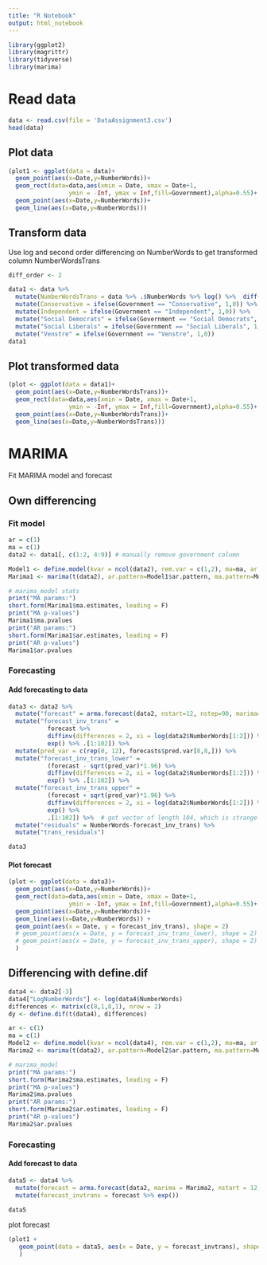 ```yaml
---
title: "R Notebook"
output: html_notebook
---
```


```r
library(ggplot2)
library(magrittr)
library(tidyverse)
library(marima)
```

# Read data

```r
data <- read.csv(file = 'DataAssignment3.csv')
head(data)
```



## Plot data

```r
(plot1 <- ggplot(data = data)+
  geom_point(aes(x=Date,y=NumberWords))+
  geom_rect(data=data,aes(xmin = Date, xmax = Date+1,
                 ymin = -Inf, ymax = Inf,fill=Government),alpha=0.55)+
  geom_point(aes(x=Date,y=NumberWords))+
  geom_line(aes(x=Date,y=NumberWords)))

```


## Transform data

Use log and second order differencing on NumberWords to get transformed column NumberWordsTrans

```r
diff_order <- 2

data1 <- data %>%
  mutate(NumberWordsTrans = data %>% .$NumberWords %>% log() %>%  diff(differences = diff_order) %>% c(rep(NA, diff_order), .)) %>% 
  mutate(Conservative = ifelse(Government == "Conservative", 1,0)) %>% 
  mutate(Independent = ifelse(Government == "Independent", 1,0)) %>%
  mutate("Social Democrats" = ifelse(Government == "Social Democrats", 1,0)) %>%
  mutate("Social Liberals" = ifelse(Government == "Social Liberals", 1,0)) %>%
  mutate("Venstre" = ifelse(Government == "Venstre", 1,0))
data1


```

## Plot transformed data

```r
(plot <- ggplot(data = data1)+
  geom_point(aes(x=Date,y=NumberWordsTrans))+
  geom_rect(data=data,aes(xmin = Date, xmax = Date+1,
                 ymin = -Inf, ymax = Inf,fill=Government),alpha=0.55)+
  geom_point(aes(x=Date,y=NumberWordsTrans))+
  geom_line(aes(x=Date,y=NumberWordsTrans)))
```


# MARIMA

Fit MARIMA model and forecast

## Own differencing

### Fit model

```r
ar = c(1)
ma = c(1)
data2 <- data1[, c(1:2, 4:9)] # manually remove government column

Model1 <- define.model(kvar = ncol(data2), rem.var = c(1,2), ma=ma, ar = ar, reg.var = c(4:8))
Marima1 <- marima(t(data2), ar.pattern=Model1$ar.pattern, ma.pattern=Model1$ma.pattern, Plot="log.det", penalty=0)

# marima_model stats
print("MA params:")
short.form(Marima1$ma.estimates, leading = F)
print("MA p-values")
Marima1$ma.pvalues
print("AR params:")
short.form(Marima1$ar.estimates, leading = F)
print("AR p-values")
Marima1$ar.pvalues


```

### Forecasting

#### Add forecasting to data

```r
data3 <- data2 %>% 
  mutate("forecast" = arma.forecast(data2, nstart=12, nstep=90, marima=Marima1, check = F)$forecasts[3,] ) %>% 
  mutate("forecast_inv_trans" = 
           forecast %>% 
           diffinv(differences = 2, xi = log(data2$NumberWords[1:2])) %>% 
           exp() %>% .[1:102]) %>% 
  mutate(pred_var = c(rep(0, 12), forecasts$pred.var[8,8,])) %>% 
  mutate("forecast_inv_trans_lower" = 
           (forecast - sqrt(pred_var)*1.96) %>% 
           diffinv(differences = 2, xi = log(data2$NumberWords[1:2])) %>% 
           exp() %>% .[1:102]) %>% 
  mutate("forecast_inv_trans_upper" = 
           (forecast + sqrt(pred_var)*1.96) %>% 
           diffinv(differences = 2, xi = log(data2$NumberWords[1:2])) %>% 
           exp() %>% 
           .[1:102]) %>%  # got vector of length 104, which is strange
  mutate("residuals" = NumberWords-forecast_inv_trans) %>% 
  mutate("trans_residuals")

data3
```


#### Plot forecast

```r
(plot <- ggplot(data = data3)+
  geom_point(aes(x=Date,y=NumberWords))+
  geom_rect(data=data,aes(xmin = Date, xmax = Date+1,
                 ymin = -Inf, ymax = Inf,fill=Government),alpha=0.55)+
  geom_point(aes(x=Date,y=NumberWords))+
  geom_line(aes(x=Date,y=NumberWords)) +
  geom_point(aes(x = Date, y = forecast_inv_trans), shape = 2)
  # geom_point(aes(x = Date, y = forecast_inv_trans_lower), shape = 2) + # lower prediction interval
  # geom_point(aes(x = Date, y = forecast_inv_trans_upper), shape = 2) # upper prediction interval
  )
```


## Differencing with define.dif


```r
data4 <- data2[-3]
data4["LogNumberWords"] <- log(data4$NumberWords)
differences <- matrix(c(8,1,8,1), nrow = 2)
dy <- define.dif(t(data4), differences)

ar <- c(1)
ma = c(1)
Model2 <- define.model(kvar = ncol(data4), rem.var = c(1,2), ma=ma, ar = ar, reg.var = c(3:7))
Marima2 <- marima(t(data2), ar.pattern=Model2$ar.pattern, ma.pattern=Model2$ma.pattern, Plot="log.det", penalty=.5)

# marima_model
print("MA params:")
short.form(Marima2$ma.estimates, leading = F)
print("MA p-values")
Marima2$ma.pvalues
print("AR params:")
short.form(Marima2$ar.estimates, leading = F)
print("AR p-values")
Marima2$ar.pvalues

```



### Forecasting

#### Add forecast to data


```r
data5 <- data4 %>% 
  mutate(forecast = arma.forecast(data2, marima = Marima2, nstart = 12, nstep = 90, dif.poly = dy$dif.poly)$forecasts[8,]) %>% 
  mutate(forecast_invtrans = forecast %>% exp())

data5
```

plot forecast

```r
(plot1 + 
   geom_point(data = data5, aes(x = Date, y = forecast_invtrans), shape = 2)
   )
```

